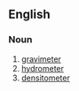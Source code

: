 ==English==

===Noun===
{{wikipedia}}
{{en-noun}}

# [[gravimeter]]
# [[hydrometer]]
# [[densitometer]]